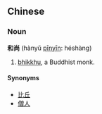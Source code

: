 ==Chinese==
===Noun===
'''和尚''' (hànyǔ [[pinyin|pīnyīn]]: héshàng)
#[[bhikkhu]], a Buddhist monk.

====Synonyms====
*[[比丘]]
*[[僧人]]